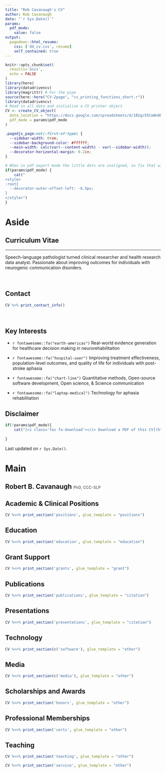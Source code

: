 ```yaml
---
title: "Rob Cavanaugh's CV"
author: Rob Cavanaugh
date: "`r Sys.Date()`"
params:
  pdf_mode:
    value: false
output:
  pagedown::html_resume:
    css: ['dd_cv.css', resume]
    self_contained: true
---
```


```r

knitr::opts_chunk$set(
  results='asis', 
  echo = FALSE
)
library(here)
library(datadrivencv)
library(magrittr) # For the pipe
source(here::here("CV-2page", "cv_printing_functions_short.r"))
library(datadrivencv)
# Read in all data and initialize a CV printer object
CV <- create_CV_object(
  data_location = "https://docs.google.com/spreadsheets/d/1B2gc55CwWn0QidoLk3aqWXFaKGFXqekKV94LVyY7Gug/edit?usp=sharing",  
  pdf_mode = params$pdf_mode
)

```

<meta http-equiv="Content-Type" content="text/html; charset=utf-8"/>
<meta charset="utf-8">
<script src="https://kit.fontawesome.com/bee4f5cfa6.js" crossorigin="anonymous"></script>
<!-- <link rel="preconnect" href="https://fonts.googleapis.com"> -->
<!-- <link rel="preconnect" href="https://fonts.gstatic.com" crossorigin> -->
<!-- <link href="https://fonts.googleapis.com/css2?family=Tinos&display=swap" rel="stylesheet"> -->

```css

.pagedjs_page:not(:first-of-type) {
  --sidebar-width: 0rem;
  --sidebar-background-color: #ffffff;
  --main-width: calc(var(--content-width) - var(--sidebar-width));
  --decorator-horizontal-margin: 0.2in;
}
```


```r
# When in pdf export mode the little dots are unaligned, so fix that with some conditional CSS.
if(params$pdf_mode) {
    cat("
<style>
:root{
  --decorator-outer-offset-left: -6.5px;
}
</style>")
}
```


Aside
================================================================================
<!-- <center> -->
<!-- <img src="rr.jpeg" width = "80%" style = "border-radius:80px"> -->
<!-- </center> -->

Curriculum Vitae
--------------------------------------------------------------------------------
<hr>

Speech-language pathologist turned clinical researcher and health research data analyst.
Passionate about improving outcomes for individuals with neurogenic communication disorders. 

<div style = "padding-top:20px;"></div>

Contact {#contact}
--------------------------------------------------------------------------------

```r
CV %>% print_contact_info()
```

<div style = "padding-top:20px;"></div>

<!-- Language Skills {#skills} -->
<!-- -------------------------------------------------------------------------------- -->
Key Interests
--------------------------------------------------------------------------------


- `r fontawesome::fa("earth-americas")` Real-world evidence generation for healthcare decision making in neurorehabilitaiton

- `r fontawesome::fa("hospital-user")` Improving treatment effectiveness, population-level outcomes, and quality of life for individuals with post-stroke aphasia

- `r fontawesome::fa("chart-line")` Quantitative methods, Open-source software development, Open science, & Science communication

- `r fontawesome::fa("laptop-medical")` Technology for aphasia rehabilitation

Disclaimer {#disclaimer}
--------------------------------------------------------------------------------

```r
if(!params$pdf_mode){
    cat("[<i class='fas fa-download'></i> Download a PDF of this CV](https://github.com/rbcavanaugh/rbcavanaugh.github.io/tree/master/CV/cv-cavanaugh-2page.pdf)")
  
}
```


Last updated on `r Sys.Date()`.


Main
================================================================================

Robert B. Cavanaugh <span style="color:grey;font-size:0.6em;">PhD, CCC-SLP</span> {#title}
--------------------------------------------------------------------------------

<!-- <div style="font-size:0.9rem;"> -->
<!-- ```{r} -->
<!-- # Note the special double pipe so we modify the CV object in place -->
<!-- CV %<>% print_text_block("intro")  -->
<!-- ``` -->
<!-- </div> -->

<!-- I'm a PhD candidate and ASHA-certified speech-language pathologist. My research aims to improve the effectiveness of aphasia rehabilitation services from two perspectives: (1) specifying the active ingredients of aphasia treatments and (2) accelerating the clinical implementation of aphasia research in clinical practice settings. To achieve these goals, my research combines training in aphasia treatment theory, quantitative methods and statistical programming, implementation science, and my clinical experiences as a speech-language pathologist. I’m also passionate about promoting quantitative methods and open science practices within the field of communication sciences and disorders.  -->


<!-- Clinical Experience {data-icon=hospital data-concise=true} -->
<!-- -------------------------------------------------------------------------------- -->

<!-- ```{r} -->
<!-- CV %<>% print_section('clinical') -->
<!-- ``` -->

Academic & Clinical Positions {data-icon=briefcase data-concise=true}
--------------------------------------------------------------------------------

```r
CV %<>% print_section('positions', glue_template = "positions")
```


Education {data-icon=graduation-cap }
--------------------------------------------------------------------------------

```r
CV %<>% print_section('education', glue_template = "education")
```

Grant Support {data-icon=pen-alt}
--------------------------------------------------------------------------------


```r
CV %<>% print_section('grants', glue_template = "grant")
```


Publications {data-icon=file-alt}
--------------------------------------------------------------------------------

```r
CV %<>% print_section('publications', glue_template = "citation")
```

<!-- Publications Under Review & In Revision {data-icon=chalkboard-teacher} -->
<!-- -------------------------------------------------------------------------------- -->

<!-- ```{r} -->
<!-- CV %<>% print_section('review', glue_template = "citation") -->
<!-- ``` -->

Presentations {data-icon=chalkboard-teacher}
--------------------------------------------------------------------------------

```r
CV %<>% print_section('presentations', glue_template = "citation")
```

Technology {data-icon=laptop}
--------------------------------------------------------------------------------

```r
CV %<>% print_section(c('software'), glue_template = "other")
```

Media {data-icon=laptop}
--------------------------------------------------------------------------------

```r
CV %<>% print_section(c('media'), glue_template = "other")
```

Scholarships and Awards {data-icon=award}
--------------------------------------------------------------------------------

```r
CV %<>% print_section('honors', glue_template = "other")
```

Professional Memberships {data-icon=certificate}
--------------------------------------------------------------------------------

```r
CV %<>% print_section('certs', glue_template = "other")
```

Teaching {data-icon=university}
--------------------------------------------------------------------------------

```r
CV %<>% print_section('teaching', glue_template = "other")
```


<!-- Service {data-icon=certificate} -->
<!-- -------------------------------------------------------------------------------- -->

```r
CV %<>% print_section('service', glue_template = "other")
```


